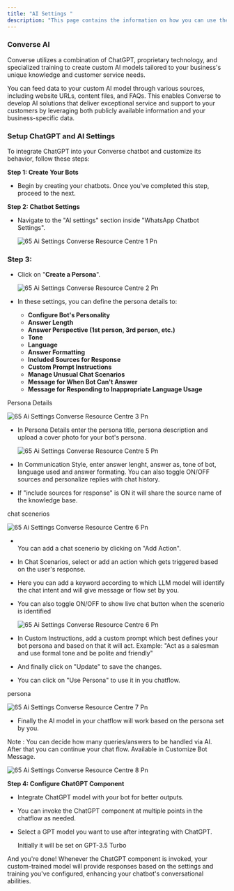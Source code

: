 ```yaml
---
title: "AI Settings "
description: "This page contains the information on how you can use the  Converse AI to enhance your chatbot capabilities."
---
```


### Converse AI

Converse utilizes a combination of ChatGPT, proprietary technology, and specialized training to create custom AI models tailored to your business's unique knowledge and customer service needs.

You can feed data to your custom AI model through various sources, including website URLs, content files, and FAQs. This enables  Converse to develop AI solutions that deliver exceptional service and support to your customers by leveraging both publicly available information and your business-specific data.

### **Setup ChatGPT and AI Settings**

To integrate ChatGPT into your  Converse chatbot and customize its behavior, follow these steps:

**Step 1: Create Your Bots**

- Begin by creating your chatbots. Once you've completed this step, proceed to the next.

**Step 2: Chatbot Settings**

- Navigate to the "AI settings" section inside "WhatsApp Chatbot Settings".

  ![65 Ai Settings  Converse Resource Centre 1 Pn](/images/how-botpenguin-works/whatsapp-ai-setting/65.ai_settings__Converse_resource_centre-1.png)

### Step 3:

- Click on "**Create a Persona**".

  ![65 Ai Settings  Converse Resource Centre 2 Pn](/images/how-botpenguin-works/whatsapp-ai-setting/65.ai_settings__Converse_resource_centre-2.png)
- In these settings, you can define the persona details to:
  - **Configure Bot's Personality**
  - **Answer Length**
  - **Answer Perspective (1st person, 3rd person, etc.)**
  - **Tone**
  - **Language**
  - **Answer Formatting**
  - **Included Sources for Response**
  - **Custom Prompt Instructions**
  - **Manage Unusual Chat Scenarios**
  - **Message for When Bot Can't Answer**
  - **Message for Responding to Inappropriate Language Usage**

Persona Details

![65 Ai Settings  Converse Resource Centre 3 Pn](/images/how-botpenguin-works/whatsapp-ai-setting/65.ai_settings__Converse_resource_centre-3.png)

- In Persona Details enter the persona title, persona description and upload a cover photo for your bot's persona.

  ![65 Ai Settings  Converse Resource Centre 5 Pn](/images/how-botpenguin-works/whatsapp-ai-setting/65.ai_settings__Converse_resource_centre-4.png)
- In Communication Style, enter answer lenght, answer as, tone of bot, language used and answer formating. You can also toggle ON/OFF sources and personalize replies with chat history.
- If "include sources for response" is ON it will share the source name of the knowledge base.

chat scenerios

![65 Ai Settings  Converse Resource Centre 6 Pn](/images/how-botpenguin-works/whatsapp-ai-setting/65.ai_settings__Converse_resource_centre-5.png)

- \
  You can add a chat scenerio by clicking on "Add Action".
- In Chat Scenarios, select or add an action which gets triggered based on the user's response.
- Here you can add a keyword according to which LLM model will identify the chat intent and will give message or flow set by you.
- You can also toggle ON/OFF to show live chat button when the scenerio is identified

  ![65 Ai Settings  Converse Resource Centre 6 Pn](/images/how-botpenguin-works/whatsapp-ai-setting/65.ai_settings__Converse_resource_centre-6.png)
- In Custom Instructions, add a custom prompt which best defines your bot persona and based on that it will act. Example: "Act as a salesman and use formal tone and be polite and friendly"
- And finally click on "Update" to save the changes.
- You can click on "Use Persona" to use it in you chatflow.

persona

![65 Ai Settings  Converse Resource Centre 7 Pn](/images/how-botpenguin-works/whatsapp-ai-setting/65.ai_settings__Converse_resource_centre-7.png)

- Finally the AI model in your chatflow will work based on the persona set by you.

Note : You can decide how many queries/answers to be handled via AI. After that you can continue your chat flow. Available in Customize Bot Message.

![65 Ai Settings  Converse Resource Centre 8 Pn](/images/how-botpenguin-works/whatsapp-ai-setting/65.ai_settings__Converse_resource_centre-8.png)

**Step 4: Configure ChatGPT Component**

- Integrate ChatGPT model with your bot for better outputs.
- You can invoke the ChatGPT component at multiple points in the chatflow as needed.
- Select a GPT model you want to use after integrating with ChatGPT.

  <Info>
    Initially it will be set on GPT-3.5 Turbo
  </Info>

And you're done\! Whenever the ChatGPT component is invoked, your custom-trained model will provide responses based on the settings and training you've configured, enhancing your chatbot's conversational abilities.